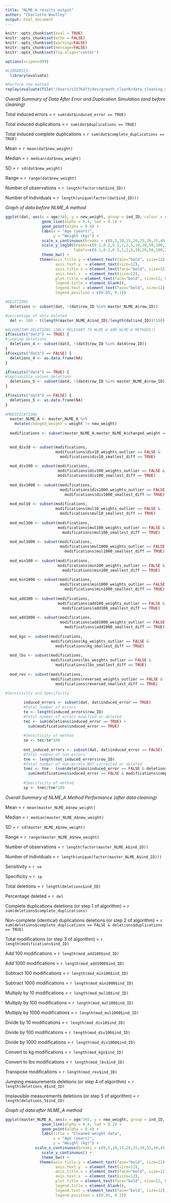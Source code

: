 ```yaml
---
title: "NLME_A results output"
author: "Charlotte Woolley"
output: html_document
---
```


```r
knitr::opts_chunk$set(eval = TRUE)
knitr::opts_chunk$set(echo = FALSE)
knitr::opts_chunk$set(warning=FALSE)
knitr::opts_chunk$set(message=FALSE)
knitr::opts_chunk$set(fig.align='center')

options(scipen=999)

```


```r

#LIBRARIES:
  library(evaluate)

#Perform the method 
replay(evaluate(file("/Users/s1576473/dev/growth_cleanR/data_cleaning_methods/NLME_A.R")))
```

*Overall Summary of Data After Error and Duplication Simulation (and before cleaning)*

Total induced errors = `r sum(dat$induced_error == TRUE)`

Total induced duplications = `r sum(dat$duplications == TRUE)`

Total induced complete duplications = `r sum(dat$complete_duplications == TRUE)`

Mean = `r mean(dat$new_weight)`

Median = `r median(dat$new_weight)`

SD = `r sd(dat$new_weight)`

Range = `r range(dat$new_weight)`

Number of observations = `r length(factor(dat$ind_ID))`

Number of individuals =  `r length(unique(factor(dat$ind_ID)))`


*Graph of data before NLME_A method*

```r
ggplot(dat, aes(x = age/365, y = new_weight, group = ind_ID, colour = sex, fill= sex)) +
                geom_line(alpha = 0.4, lwd = 0.2) +
                geom_point(alpha = 0.4) +
                labs(x = "Age (years)", 
                     y = "Weight (kg)") +
                scale_x_continuous(breaks = c(0,5,10,15,20,25,30,35,40,45,50,55,60,65,70,75,80,85,90,95,100)) +
                scale_y_log10(breaks=c(0.1,0.2,0.5,1,2,5,10,20,50,100,200,500,1000,2000,5000,10000,20000,50000,100000,200000),
                              labels=c(0.1,0.2,0.5,1,2,5,10,20,50,100,200,500,1000,2000,5000,10000,20000,50000,100000,200000)) +
                theme_bw() +
               theme(axis.title.y = element_text(face="bold", size=12), 
                      axis.text.y  = element_text(size=12),
                      axis.title.x = element_text(face="bold", size=12),
                      axis.text.x  = element_text(size=12),
                      plot.title = element_text(face="bold", size=12, hjust = 0.5),
                      legend.title = element_blank(), 
                      legend.text = element_text(face="bold", size=12),
                      legend.position = c(0.85, 0.1))
```



```r
#DELETIONS
  deletions <- subset(dat, !(dat$row_ID %in% master_NLME_A$row_ID)) 

#percentage of data deleted
  del <- 100 - ((length(master_NLME_A$ind_ID)/length(dat$ind_ID))*100)

#ALGORITHM DELETIONS (ONLY RELEVANT TO NLME-A AND NLME-A METHODS!)
if(exists("dat3") == TRUE) {
#jumping deletions 
  deletions_4 <- subset(dat3, !(dat3$row_ID %in% dat4$row_ID))
}
if(exists("dat3") == FALSE) {
  deletions_4 <- as.data.frame(NA)
}

if(exists("dat4") == TRUE) {
#impluasible values deletions 
  deletions_5 <- subset(dat4, !(dat4$row_ID %in% master_NLME_A$row_ID))
}

if(exists("dat4") == FALSE) {
  deletions_5 <- as.data.frame(NA)
}
  
#MODIFICATIONS
  master_NLME_A <- master_NLME_A %>% 
    mutate(changed_weight = weight != new_weight)
  
  modifications <- subset(master_NLME_A,master_NLME_A$changed_weight == TRUE) 
  

  mod_div10 <- subset(modifications, 
                      modifications$div10_weights_outlier == FALSE & 
                        modifications$div10_smallest_diff == TRUE) 
  
  mod_div100 <- subset(modifications, 
                       modifications$div100_weights_outlier == FALSE &
                       modifications$div100_smallest_diff == TRUE) 
  
  mod_div1000 <- subset(modifications, 
                        modifications$div1000_weights_outlier == FALSE & 
                          modifications$div1000_smallest_diff == TRUE) 
  
  mod_mul10 <- subset(modifications, 
                      modifications$mul10_weights_outlier == FALSE & 
                        modifications$mul10_smallest_diff == TRUE) 
  
  mod_mul100 <- subset(modifications, 
                       modifications$mul100_weights_outlier == FALSE & 
                         modifications$mul100_smallest_diff == TRUE) 
  
  mod_mul1000 <- subset(modifications, 
                        modifications$mul1000_weights_outlier == FALSE & 
                          modifications$mul1000_smallest_diff == TRUE)
  
  mod_min100 <- subset(modifications, 
                       modifications$min100_weights_outlier == FALSE & 
                         modifications$min100_smallest_diff == TRUE) 
  
  mod_min1000 <- subset(modifications, 
                        modifications$min1000_weights_outlier == FALSE & 
                          modifications$min1000_smallest_diff == TRUE) 
  
  mod_add100 <- subset(modifications, 
                       modifications$add100_weights_outlier == FALSE & 
                         modifications$add100_smallest_diff == TRUE)
  
  mod_add1000 <- subset(modifications, 
                        modifications$add1000_weights_outlier == FALSE & 
                          modifications$add1000_smallest_diff == TRUE) 
  
  mod_kgs <- subset(modifications, 
                    modifications$kg_weights_outlier == FALSE & 
                      modifications$kg_smallest_diff == TRUE) 
  
  mod_lbs <- subset(modifications,  
                    modifications$lbs_weights_outlier == FALSE & 
                      modifications$lbs_smallest_diff == TRUE) 
  
  mod_rev <- subset(modifications, 
                    modifications$reversed_weights_outlier == FALSE & 
                      modifications$reversed_smallest_diff == TRUE) 
        
#Sensitivity and Specificity

        induced_errors <- subset(dat, dat$induced_error == TRUE)
        #Total number of errors
        te <- length(induced_errors$row_ID)
        #Total number of errors modified or deleted
        tec <- sum(deletions$induced_error == TRUE) +
          sum(modifications$induced_error == TRUE)
        
        #Sensitivity of method
        se <- tec/te*100
        
        not_induced_errors <- subset(dat, dat$induced_error == FALSE)
        #Total number of non-errors
        tne <- length(not_induced_errors$row_ID)
        #Total number of non-errors NOT corrected or deleted
        tnec <- tne - (sum(deletions$induced_error == FALSE & deletions$complete_duplications == FALSE) +
          sum(modifications$induced_error == FALSE & modifications$complete_duplications == FALSE))
        
        #Specificity of method
        sp <- tnec/tne*100

```


*Overall Summary of NLME_A Method Performance (after data cleaning)*


Mean = `r mean(master_NLME_A$new_weight)`

Median = `r median(master_NLME_A$new_weight)`

SD = `r sd(master_NLME_A$new_weight)`

Range = `r range(master_NLME_A$new_weight)`

Number of observations = `r length(factor(master_NLME_A$ind_ID))`

Number of individuals =  `r length(unique(factor(master_NLME_A$ind_ID)))`

Sensitivity =  `r se`

Specificity =  `r sp`

Total deletions =  `r length(deletions$ind_ID)`

Percentage deleted = `r del`

Complete duplications deletions (or step 1 of algorithm) = `r sum(deletions$complete_duplications)`

Non-complete (identical) duplications deletions (or step 2 of algorithm) = `r sum(deletions$complete_duplications == FALSE & deletions$duplications == TRUE)`

Total modifications (or step 3 of algorithm) = `r length(modifications$ind_ID)`

Add 100 modifications = `r length(mod_add100$ind_ID)`

Add 1000 modifications = `r length(mod_add1000$ind_ID)`

Subtract 100 modifications = `r length(mod_min100$ind_ID)`

Subtract 1000 modifications  = `r length(mod_min1000$ind_ID)`

Multiply by 10 modifications = `r length(mod_mul10$ind_ID)`

Multiply by 100 modifications = `r length(mod_mul100$ind_ID)`

Multiply by 1000 modifications = `r length(mod_mul1000$ind_ID)`

Divide by 10 modifications = `r length(mod_div10$ind_ID)`

Divide by 100 modifications = `r length(mod_div100$ind_ID)`

Divide by 1000 modifications = `r length(mod_div1000$ind_ID)`

Convert to kg modifications = `r length(mod_kgs$ind_ID)`

Convert to lbs modifications = `r length(mod_lbs$ind_ID)`

Transpose modifications = `r length(mod_rev$ind_ID)`

Jumping measurements deletions (or step 4 of algorithm) = `r length(deletions_4$ind_ID)`

Implausible measurements deletions (or step 5 of algorithm) = `r length(deletions_5$ind_ID)`


*Graph of data after NLME_A method*

```r
ggplot(master_NLME_A, aes(x = age/365, y = new_weight, group = ind_ID, colour = sex, fill= sex)) +
                geom_line(alpha = 0.4, lwd = 0.2) +
                geom_point(alpha = 0.4) +
                labs(title = "Cleaned weight data", 
                     x = "Age (years)", 
                     y = "Weight (kg)") +
             scale_x_continuous(breaks = c(0,5,10,15,20,25,30,35,40,45,50,55,60,65,70,75,80,85,90,95,100)) +
                scale_y_continuous() +
                theme_bw() +
               theme(axis.title.y = element_text(face="bold", size=12), 
                      axis.text.y  = element_text(size=12),
                      axis.title.x = element_text(face="bold", size=12),
                      axis.text.x  = element_text(size=12),
                      plot.title = element_text(face="bold", size=12, hjust = 0.5),
                      legend.title = element_blank(), 
                      legend.text = element_text(face="bold", size=12),
                      legend.position = c(0.85, 0.1))
```





